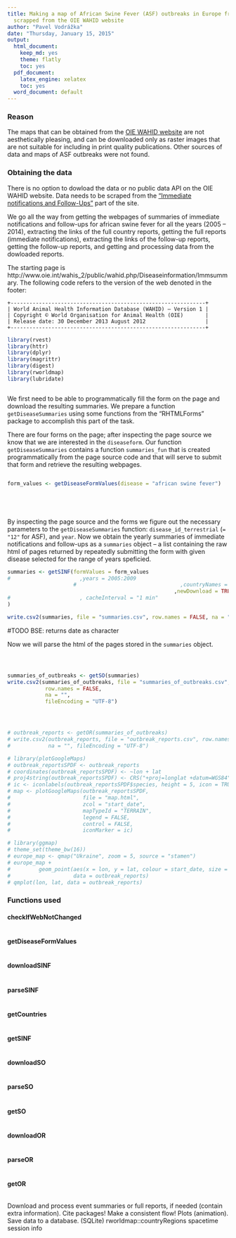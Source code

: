 ```yaml
---
title: Making a map of African Swine Fever (ASF) outbreaks in Europe from the data
  scrapped from the OIE WAHID website
author: "Pavel Vodrážka"
date: "Thursday, January 15, 2015"
output:
  html_document:
    keep_md: yes
    theme: flatly
    toc: yes
  pdf_document:
    latex_engine: xelatex
    toc: yes
  word_document: default
---
```


### Reason

The maps that can be obtained from the [OIE WAHID website](http://www.oie.int/wahis_2/public/wahid.php/Diseaseinformation/Diseaseoutbreakmaps) are not aesthetically 
pleasing, and can be downloaded only as raster images that are not suitable for 
including in print quality publications. Other sources of data and maps of ASF 
outbreaks were not found.

### Obtaining the data

There is no option to dowload the data or no public data API on the OIE WAHID 
website. Data needs to be scraped from the ["Immediate notifications and 
Follow-Ups"](http://www.oie.int/wahis_2/public/wahid.php/Diseaseinformation/Immsummary) part of the site.

We go all the way from getting the webpages of summaries of immediate 
notifications and follow-ups for african swine fever for all the years (2005 -- 
2014), extracting the links of the full country reports, getting the full 
reports (immediate notifications), extracting the links of the follow-up 
reports, getting the follow-up reports, and getting and processing data from the 
dowloaded reports.

The starting page is http://www.oie.int/wahis_2/public/wahid.php/Diseaseinformation/Immsummary. The following code refers to the version of the web denoted in the 
footer:
```
+--------------------------------------------------------------+
| World Animal Health Information Database (WAHID) – Version 1 |
| Copyright © World Organisation for Animal Health (OIE)       |
| Release date: 30 December 2013 August 2012                   |
+--------------------------------------------------------------+
```
```r
library(rvest)
library(httr)
library(dplyr)
library(magrittr)
library(digest)
library(rworldmap)
library(lubridate)
```

```r
```

We first need to be able to programmatically fill the form on the page and download 
the resulting summaries. We prepare a function `getDiseaseSummaries` using some 
functions from the "RHTMLForms" package to accomplish this part of the task.

There are four forms on the page; after inspecting the page source we know that 
we are interested in the `diseaseform`. Our function `getDiseaseSummaries` 
contains a function `summaries_fun` that is created programmatically from the 
page source code and that will serve to submit that form and retrieve the 
resulting webpages.

```r
```

```r
form_values <- getDiseaseFormValues(disease = "african swine fever")
```

```r
```

```r
```

```r
```

```r
```

By inspecting the page source and the forms we figure out the necessary 
parameters to the `getDiseaseSummaries` function: `disease_id_terrestrial` 
(`= "12"` for ASF), and `year`. Now we obtain the yearly summaries of immediate 
notifications and follow-ups as a `summaries` object -- a list containing the raw 
html of pages returned by repeatedly submitting the form with given disease selected 
for the range of years speficied.

```r
summaries <- getSINF(formValues = form_values
#                      ,years = 2005:2009
                     #                                 ,countryNames = "Africa"
                                                     ,newDownload = TRUE
#                      , cacheInterval = "1 min"
)

write.csv2(summaries, file = "summaries.csv", row.names = FALSE, na = "", fileEncoding = "UTF-8")
```

#TODO BSE: returns date as character

Now we will parse the html of the pages stored in the `summaries` object.

[//]: # (Finish here)

```r
```

```r
```

```r
```

```r
summaries_of_outbreaks <- getSO(summaries)
write.csv2(summaries_of_outbreaks, file = "summaries_of_outbreaks.csv",
            row.names = FALSE,
            na = "",
            fileEncoding = "UTF-8")
```

```r
```

```r
```

```r
```

```r
# outbreak_reports <- getOR(summaries_of_outbreaks)
# write.csv2(outbreak_reports, file = "outbreak_reports.csv", row.names = FALSE,
#            na = "", fileEncoding = "UTF-8")
```

```r
# library(plotGoogleMaps)
# outbreak_reportsSPDF <- outbreak_reports
# coordinates(outbreak_reportsSPDF) <- ~lon + lat
# proj4string(outbreak_reportsSPDF) <- CRS("+proj=longlat +datum=WGS84")
# ic <- iconlabels(outbreak_reportsSPDF$species, height = 5, icon = TRUE)
# map <- plotGoogleMaps(outbreak_reportsSPDF,
#                       file = "map.html",
#                       zcol = "start_date",
#                       mapTypeId = "TERRAIN",
#                       legend = FALSE,
#                       control = FALSE,
#                       iconMarker = ic)

# library(ggmap)
# theme_set(theme_bw(16))
# europe_map <- qmap("Ukraine", zoom = 5, source = "stamen")
# europe_map +
#         geom_point(aes(x = lon, y = lat, colour = start_date, size = cases_total),
#                    data = outbreak_reports)
# qmplot(lon, lat, data = outbreak_reports)

```

### Functions used
#### checkIfWebNotChanged
```r
```

#### getDiseaseFormValues
```r
```

#### downloadSINF
```r
```

#### parseSINF
```r
```

#### getCountries
```r
```

#### getSINF
```r
```

#### downloadSO
```r
```

#### parseSO
```r
```

#### getSO
```r
```

#### downloadOR
```r
```

#### parseOR
```r
```

#### getOR
```r
```



Download and process event summaries or full reports, if needed (contain extra information).
Cite packages!
Make a consistent flow!
Plots (animation).
Save data to a database. (SQLite)
rworldmap::countryRegions
spacetime
session info
